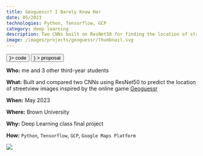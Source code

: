 ```yaml
---
title: Geoguessr? I Barely Know Her
date: 05/2023
technologies: Python, Tensorflow, GCP
category: deep learning
description: Two CNNs built on ResNet50 for finding the location of streetview images inspired by the online game Geoguessr
image: /images/projects/geoguessr/thumbnail.svg
---
```


<div className="flex flex-row gap-x-4">
    <Button href="https://github.com/4D0R/GeoGuessr" icon={<FiGithub />}>
        code
    </Button>
    <Button
        href="https://devpost.com/software/geoguessr-i-don-t-even-know-her"
        icon={<FiFileText />}
    >
        proposal
    </Button>
</div>

<OutlineBox>

**Who:** me and 3 other third-year students

**What:** Built and compared two CNNs using ResNet50 to predict the location of streetview images inspired by the online game [Geoguessr](https://www.geoguessr.com/)

**When:** May 2023

**Where:** Brown University

**Why:** Deep Learning class final project

**How:** `Python`, `Tensorflow`, `GCP`, `Google Maps Platform`

</OutlineBox>

<Image src="/images/projects/geoguessr/poster.png" full={true}></Image>
